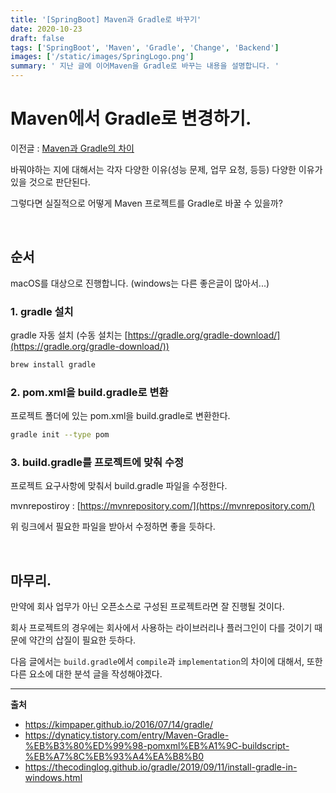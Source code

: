 ```yaml
---
title: '[SpringBoot] Maven과 Gradle로 바꾸기'
date: 2020-10-23
draft: false
tags: ['SpringBoot', 'Maven', 'Gradle', 'Change', 'Backend']
images: ['/static/images/SpringLogo.png']
summary: ' 지난 글에 이어Maven을 Gradle로 바꾸는 내용을 설명합니다. '
---
```


# Maven에서 Gradle로 변경하기.

이전글 : [Maven과 Gradle의 차이](https://Azderica.github.io/backend/2020/10/14/backend-spring-maven-gradle-diff/)

바꿔야하는 지에 대해서는 각자 다양한 이유(성능 문제, 업무 요청, 등등) 다양한 이유가 있을 것으로 판단된다.

그렇다면 실질적으로 어떻게 Maven 프로젝트를 Gradle로 바꿀 수 있을까?

<br />

## 순서

macOS를 대상으로 진행합니다. (windows는 다른 좋은글이 많아서...)

### 1. gradle 설치

gradle 자동 설치 (수동 설치는 [https://gradle.org/gradle-download/](https://gradle.org/gradle-download/))

```bash
brew install gradle
```

### 2. pom.xml을 build.gradle로 변환

프로젝트 폴더에 있는 pom.xml을 build.gradle로 변환한다.

```bash
gradle init --type pom
```

### 3. build.gradle를 프로젝트에 맞춰 수정

프로젝트 요구사항에 맞춰서 build.gradle 파일을 수정한다.

mvnrepostiroy : [https://mvnrepository.com/](https://mvnrepository.com/)

위 링크에서 필요한 파일을 받아서 수정하면 좋을 듯하다.

<br />

## 마무리.

만약에 회사 업무가 아닌 오픈소스로 구성된 프로젝트라면 잘 진행될 것이다.

회사 프로젝트의 경우에는 회사에서 사용하는 라이브러리나 플러그인이 다를 것이기 때문에 약간의 삽질이 필요한 듯하다.

다음 글에서는 `build.gradle`에서 `compile`과 `implementation`의 차이에 대해서, 또한 다른 요소에 대한 분석 글을 작성해야겠다.

---

**출처**

- https://kimpaper.github.io/2016/07/14/gradle/
- https://dynaticy.tistory.com/entry/Maven-Gradle-%EB%B3%80%ED%99%98-pomxml%EB%A1%9C-buildscript-%EB%A7%8C%EB%93%A4%EA%B8%B0
- https://thecodinglog.github.io/gradle/2019/09/11/install-gradle-in-windows.html
